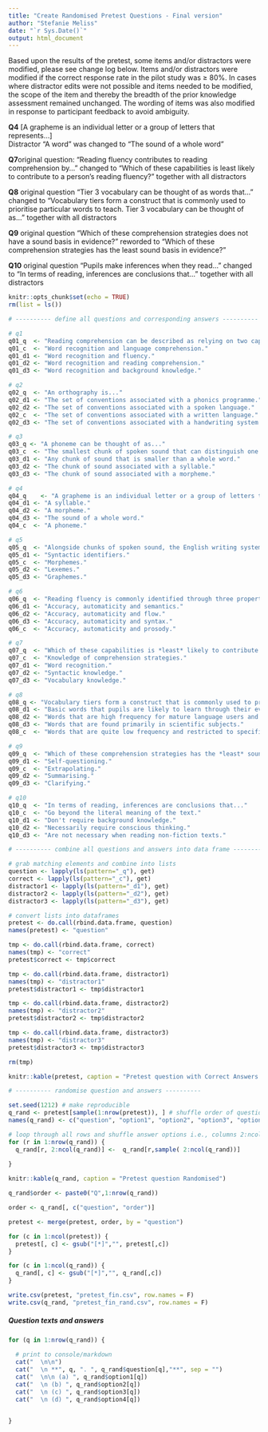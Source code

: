 ```yaml
---
title: "Create Randomised Pretest Questions - Final version"
author: "Stefanie Meliss"
date: "`r Sys.Date()`"
output: html_document
---
```



Based upon the results of the pretest, some items and/or distractors were modified, please see change log below. Items and/or distractors were modified if the correct response rate in the pilot study was ≥ 80%. In cases where distractor edits were not possible and items needed to be modified, the scope of the item and thereby the breadth of the prior knowledge assessment remained unchanged. The wording of items was also modified in response to participant feedback to avoid ambiguity.  
  
**Q4** [A grapheme is an individual letter or a group of letters that represents…]  
Distractor "A word" was changed to "The sound of a whole word"  
  
**Q7**original question: "Reading fluency contributes to reading comprehension by… " changed to "Which of these capabilities is least likely to contribute to a person’s reading fluency?" together with all distractors  
  
**Q8** original question "Tier 3 vocabulary can be thought of as words that…" changed to "Vocabulary tiers form a construct that is commonly used to prioritise particular words to teach. Tier 3 vocabulary can be thought of as…" together with all distractors  
  
**Q9** original question "Which of these comprehension strategies does not have a sound basis in evidence?" reworded to "Which of these comprehension strategies has the least sound basis in evidence?"  
  
**Q10** original question "Pupils make inferences when they read…" changed to "In terms of reading, inferences are conclusions that…" together with all distractors  
  
```r
knitr::opts_chunk$set(echo = TRUE)
rm(list = ls())
```

```r
# ---------- define all questions and corresponding answers ----------

# q1
q01_q  <- "Reading comprehension can be described as relying on two capacities: the ability to recognise words and build meaning from words. These are generally described as..."
q01_c  <- "Word recognition and language comprehension."
q01_d1 <- "Word recognition and fluency." 
q01_d2 <- "Word recognition and reading comprehension." 
q01_d3 <- "Word recognition and background knowledge."  

# q2
q02_q  <- "An orthography is..." 
q02_d1 <- "The set of conventions associated with a phonics programme." 
q02_d2 <- "The set of conventions associated with a spoken language." 
q02_c  <- "The set of conventions associated with a written language." 
q02_d3 <- "The set of conventions associated with a handwriting system."

# q3
q03_q <- "A phoneme can be thought of as..." 
q03_c  <- "The smallest chunk of spoken sound that can distinguish one word from another."
q03_d1 <- "Any chunk of sound that is smaller than a whole word."
q03_d2 <- "The chunk of sound associated with a syllable."
q03_d3 <- "The chunk of sound associated with a morpheme." 

# q4
q04_q    <- "A grapheme is an individual letter or a group of letters that represents... "
q04_d1 <- "A syllable."
q04_d2 <- "A morpheme." 
q04_d3 <- "The sound of a whole word."
q04_c  <- "A phoneme." 

# q5
q05_q  <- "Alongside chunks of spoken sound, the English writing system represents the smallest chunks within words that are associated with meaning called..."
q05_d1 <- "Syntactic identifiers."
q05_c  <- "Morphemes."
q05_d2 <- "Lexemes."
q05_d3 <- "Graphemes."

# q6
q06_q  <- "Reading fluency is commonly identified through three properties of oral reading called..." 
q06_d1 <- "Accuracy, automaticity and semantics." 
q06_d2 <- "Accuracy, automaticity and flow."
q06_d3 <- "Accuracy, automaticity and syntax."
q06_c  <- "Accuracy, automaticity and prosody."

# q7
q07_q  <- "Which of these capabilities is *least* likely to contribute to a person's reading fluency?" 
q07_c  <- "Knowledge of comprehension strategies." 
q07_d1 <- "Word recognition."
q07_d2 <- "Syntactic knowledge."
q07_d3 <- "Vocabulary knowledge."

# q8
q08_q <- "Vocabulary tiers form a construct that is commonly used to prioritise particular words to teach. Tier 3 vocabulary can be thought of as…"
q08_d1 <- "Basic words that pupils are likely to learn through their everyday interactions."
q08_d2 <- "Words that are high frequency for mature language users and are found across a variety of domains."
q08_d3 <- "Words that are found primarily in scientific subjects."
q08_c  <- "Words that are quite low frequency and restricted to specific domains."

# q9
q09_q  <- "Which of these comprehension strategies has the *least* sound basis in evidence?"
q09_d1 <- "Self-questioning."
q09_c  <- "Extrapolating."
q09_d2 <- "Summarising."
q09_d3 <- "Clarifying."

# q10
q10_q  <- "In terms of reading, inferences are conclusions that..." 
q10_c  <- "Go beyond the literal meaning of the text."
q10_d1 <- "Don't require background knowledge." 
q10_d2 <- "Necessarily require conscious thinking." 
q10_d3 <- "Are not necessary when reading non-fiction texts."

# ---------- combine all questions and answers into data frame ----------

# grab matching elements and combine into lists
question <- lapply(ls(pattern="_q"), get)
correct <- lapply(ls(pattern="_c"), get)
distractor1 <- lapply(ls(pattern="_d1"), get)
distractor2 <- lapply(ls(pattern="_d2"), get)
distractor3 <- lapply(ls(pattern="_d3"), get)

# convert lists into dataframes
pretest <- do.call(rbind.data.frame, question)
names(pretest) <- "question"

tmp <- do.call(rbind.data.frame, correct)
names(tmp) <- "correct"
pretest$correct <- tmp$correct

tmp <- do.call(rbind.data.frame, distractor1)
names(tmp) <- "distractor1"
pretest$distractor1 <- tmp$distractor1

tmp <- do.call(rbind.data.frame, distractor2)
names(tmp) <- "distractor2"
pretest$distractor2 <- tmp$distractor2

tmp <- do.call(rbind.data.frame, distractor3)
names(tmp) <- "distractor3"
pretest$distractor3 <- tmp$distractor3

rm(tmp)
```


```r
knitr::kable(pretest, caption = "Pretest question with Correct Answers and Distractors")
```

```r
# ---------- randomise question and answers ----------

set.seed(1212) # make reproducible
q_rand <- pretest[sample(1:nrow(pretest)), ] # shuffle order of question
names(q_rand) <- c("question", "option1", "option2", "option3", "option4") # rename cols

# loop through all rows and shuffle answer options i.e., columns 2:ncol()
for (r in 1:nrow(q_rand)) {
  q_rand[r, 2:ncol(q_rand)] <-  q_rand[r,sample( 2:ncol(q_rand))]
  
}
```


```r
knitr::kable(q_rand, caption = "Pretest question Randomised")
```

```r
q_rand$order <- paste0("Q",1:nrow(q_rand))

order <- q_rand[, c("question", "order")]

pretest <- merge(pretest, order, by = "question")

for (c in 1:ncol(pretest)) {
  pretest[, c] <- gsub("[*]","", pretest[,c])
}

for (c in 1:ncol(q_rand)) {
  q_rand[, c] <- gsub("[*]","", q_rand[,c])
}

write.csv(pretest, "pretest_fin.csv", row.names = F)
write.csv(q_rand, "pretest_fin_rand.csv", row.names = F)
```

##### Question texts and answers

```r
for (q in 1:nrow(q_rand)) {
  
  # print to console/markdown
  cat("  \n\n")
  cat("  \n **", q, ". ", q_rand$question[q],"**", sep = "")
  cat("  \n\n (a) ", q_rand$option1[q])
  cat("  \n (b) ", q_rand$option2[q])
  cat("  \n (c) ", q_rand$option3[q])
  cat("  \n (d) ", q_rand$option4[q])
  

}
```


